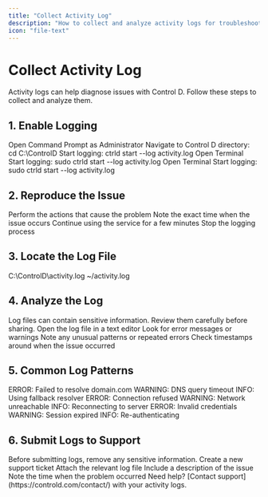 ```yaml
---
title: "Collect Activity Log"
description: "How to collect and analyze activity logs for troubleshooting"
icon: "file-text"
---
```


# Collect Activity Log

<Note>
Activity logs can help diagnose issues with Control D. Follow these steps to collect and analyze them.
</Note>

## 1. Enable Logging

<Tabs>
  <Tab title="Windows">
    <Steps>
      <Step>Open Command Prompt as Administrator</Step>
      <Step>
        Navigate to Control D directory:
        <CodeBlock>
          cd C:\ControlD
        </CodeBlock>
      </Step>
      <Step>
        Start logging:
        <CodeBlock>
          ctrld start --log activity.log
        </CodeBlock>
      </Step>
    </Steps>
  </Tab>
  
  <Tab title="MacOS">
    <Steps>
      <Step>Open Terminal</Step>
      <Step>
        Start logging:
        <CodeBlock>
          sudo ctrld start --log activity.log
        </CodeBlock>
      </Step>
    </Steps>
  </Tab>
  
  <Tab title="Linux">
    <Steps>
      <Step>Open Terminal</Step>
      <Step>
        Start logging:
        <CodeBlock>
          sudo ctrld start --log activity.log
        </CodeBlock>
      </Step>
    </Steps>
  </Tab>
</Tabs>

## 2. Reproduce the Issue

<Steps>
  <Step>Perform the actions that cause the problem</Step>
  <Step>Note the exact time when the issue occurs</Step>
  <Step>Continue using the service for a few minutes</Step>
  <Step>Stop the logging process</Step>
</Steps>

## 3. Locate the Log File

<Tabs>
  <Tab title="Windows">
    <CodeBlock>
      C:\ControlD\activity.log
    </CodeBlock>
  </Tab>
  
  <Tab title="MacOS/Linux">
    <CodeBlock>
      ~/activity.log
    </CodeBlock>
  </Tab>
</Tabs>

## 4. Analyze the Log

<Warning>
Log files can contain sensitive information. Review them carefully before sharing.
</Warning>

<Steps>
  <Step>Open the log file in a text editor</Step>
  <Step>Look for error messages or warnings</Step>
  <Step>Note any unusual patterns or repeated errors</Step>
  <Step>Check timestamps around when the issue occurred</Step>
</Steps>

## 5. Common Log Patterns

<Accordion title="DNS Resolution Issues">
  <CodeBlock>
    ERROR: Failed to resolve domain.com
    WARNING: DNS query timeout
    INFO: Using fallback resolver
  </CodeBlock>
</Accordion>

<Accordion title="Connection Problems">
  <CodeBlock>
    ERROR: Connection refused
    WARNING: Network unreachable
    INFO: Reconnecting to server
  </CodeBlock>
</Accordion>

<Accordion title="Authentication Issues">
  <CodeBlock>
    ERROR: Invalid credentials
    WARNING: Session expired
    INFO: Re-authenticating
  </CodeBlock>
</Accordion>

## 6. Submit Logs to Support

<Warning>
Before submitting logs, remove any sensitive information.
</Warning>

<Steps>
  <Step>Create a new support ticket</Step>
  <Step>Attach the relevant log file</Step>
  <Step>Include a description of the issue</Step>
  <Step>Note the time when the problem occurred</Step>
</Steps>

<Card>
  Need help? [Contact support](https://controld.com/contact/) with your activity logs.
</Card>